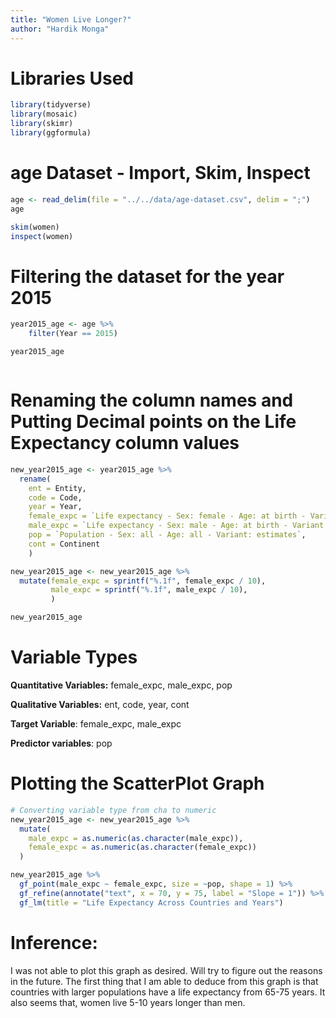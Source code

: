 ```yaml
---
title: "Women Live Longer?"
author: "Hardik Monga"
---
```


# Libraries Used

```r
library(tidyverse)
library(mosaic)
library(skimr)
library(ggformula)
```

# age Dataset - Import, Skim, Inspect

```r
age <- read_delim(file = "../../data/age-dataset.csv", delim = ";")
age
```

```r
skim(women)
inspect(women)
```

# Filtering the dataset for the year 2015

```r
year2015_age <- age %>%
    filter(Year == 2015)

year2015_age



```

# Renaming the column names and Putting Decimal points on the Life Expectancy column values

```r


new_year2015_age <- year2015_age %>%
  rename(
    ent = Entity,
    code = Code,
    year = Year,
    female_expc = `Life expectancy - Sex: female - Age: at birth - Variant: estimates`,
    male_expc = `Life expectancy - Sex: male - Age: at birth - Variant: estimates`,
    pop = `Population - Sex: all - Age: all - Variant: estimates`,
    cont = Continent
    )

new_year2015_age <- new_year2015_age %>%
  mutate(female_expc = sprintf("%.1f", female_expc / 10),
         male_expc = sprintf("%.1f", male_expc / 10),
         )

new_year2015_age
```

# Variable Types

**Quantitative Variables:** female_expc, male_expc, pop

**Qualitative Variables:** ent, code, year, cont

**Target Variable**: female_expc, male_expc

**Predictor variables**: pop

# Plotting the ScatterPlot Graph

```r
# Converting variable type from cha to numeric
new_year2015_age <- new_year2015_age %>%
  mutate(
    male_expc = as.numeric(as.character(male_expc)),
    female_expc = as.numeric(as.character(female_expc))
  )

new_year2015_age %>%
  gf_point(male_expc ~ female_expc, size = ~pop, shape = 1) %>% 
  gf_refine(annotate("text", x = 70, y = 75, label = "Slope = 1")) %>% 
  gf_lm(title = "Life Expectancy Across Countries and Years")

```

# Inference:

I was not able to plot this graph as desired. Will try to figure out the reasons in the future. The first thing that I am able to deduce from this graph is that countries with larger populations have a life expectancy from 65-75 years. It also seems that, women live 5-10 years longer than men.
